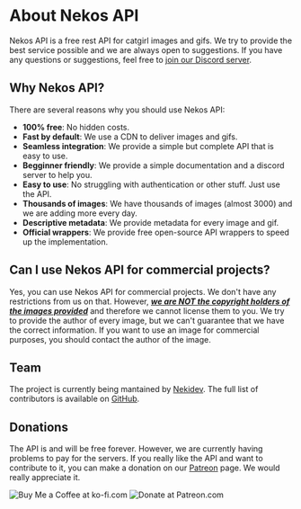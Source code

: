 
# About Nekos API

Nekos API is a free rest API for catgirl images and gifs. We try to provide the best service possible and we are always open to suggestions. If you have any questions or suggestions, feel free to [join our Discord server](https://discord.gg/b9Fv3kEfXc).

## Why Nekos API?

There are several reasons why you should use Nekos API:

-   **100% free**: No hidden costs.
-   **Fast by default**: We use a CDN to deliver images and gifs.
-   **Seamless integration**: We provide a simple but complete API that is easy to use.
-   **Begginner friendly**: We provide a simple documentation and a discord server to help you.
-   **Easy to use**: No struggling with authentication or other stuff. Just use the API.
-   **Thousands of images**: We have thousands of images (almost 3000) and we are adding more every day.
-   **Descriptive metadata**: We provide metadata for every image and gif.
-   **Official wrappers**: We provide free open-source API wrappers to speed up the implementation.

## Can I use Nekos API for commercial projects?

Yes, you can use Nekos API for commercial projects. We don't have any restrictions from us on that. However, <u>**_we are NOT the copyright holders of the images provided_**</u> and therefore we cannot license them to you. We try to provide the author of every image, but we can't guarantee that we have the correct information. If you want to use an image for commercial purposes, you should contact the author of the image.

## Team

The project is currently being mantained by [Nekidev](https://github.com/Nekidev). The full list of contributors is available on [GitHub](https://github.com/Nekidev/Nekos-API/graphs/contributors).

## Donations

The API is and will be free forever. However, we are currently having problems to pay for the servers. If you really like the API and want to contribute to it, you can make a donation on our [Patreon](https://www.patreon.com/nekidev) page. We would really appreciate it.

<div className="mt-8 flex flex-row items-center gap-4 flex-wrap">
    <Link href="https://ko-fi.com/nekidev">
        <img
            src="https://storage.ko-fi.com/cdn/kofi5.png?v=3"
            alt="Buy Me a Coffee at ko-fi.com"
            style={{ height: '36px' }}
        />
    </Link>
    <Link href="https://patreon.com/nekidev">
        <img
            src="https://c5.patreon.com/external/logo/become_a_patron_button.png"
            alt="Donate at Patreon.com"
            style={{ height: '36px', borderRadius: "10000px" }}
        />
    </Link>
</div>
